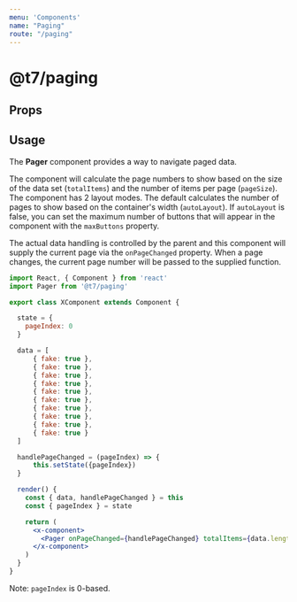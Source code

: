 ```yaml
---
menu: 'Components'
name: "Paging"
route: "/paging"
---
```



# @t7/paging

## Props

<PropsTable of={Paging} />

## Usage

The **Pager** component provides a way to navigate paged data.

The component will calculate the page numbers to show based on the size
of the data set (`totalItems`) and the number of items per page (`pageSize`).
The component has 2 layout modes.  The default calculates the number of pages
to show based on the container's width (`autoLayout`).  If `autoLayout` is false,
you can set the maximum number of buttons that will appear in the component
with the `maxButtons` property.

The actual data handling is controlled by the parent and this component will
supply the current page via the `onPageChanged` property.  When a page changes,
the current page number will be passed to the supplied function.

```jsx static
import React, { Component } from 'react'
import Pager from '@t7/paging'

export class XComponent extends Component {

  state = {
    pageIndex: 0
  }

  data = [
      { fake: true },
      { fake: true },
      { fake: true },
      { fake: true },
      { fake: true },
      { fake: true },
      { fake: true },
      { fake: true },
      { fake: true },
      { fake: true }
  ]

  handlePageChanged = (pageIndex) => {
      this.setState({pageIndex})
  }

  render() {
    const { data, handlePageChanged } = this
    const { pageIndex } = state

    return (
      <x-component>
        <Pager onPageChanged={handlePageChanged} totalItems={data.length} pageIndex={pageIndex} pageSize={3} />
      </x-component>
    )
  }
}
```
Note: `pageIndex` is 0-based.
